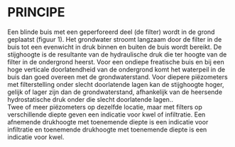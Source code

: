# PRINCIPE

Een blinde buis met een geperforeerd deel (de filter) wordt in de grond geplaatst (figuur 1). Het grondwater stroomt langzaam door de filter in de buis tot een evenwicht in druk binnen en buiten de buis wordt bereikt. De stijghoogte is de resultante van de hydraulische druk die ter hoogte van de filter in de ondergrond heerst. Voor een ondiepe freatische buis en bij een hoge verticale doorlatendheid van de ondergrond komt het waterpeil in de buis dan goed overeen met de grondwaterstand. Voor diepere piëzometers met filterstelling onder slecht doorlatende lagen kan de stijghoogte hoger, gelijk of lager zijn dan de grondwaterstand, afhankelijk van de heersende hydrostatische druk onder die slecht doorlatende lagen..\
Twee of meer piëzometers op dezelfde locatie, maar met filters op verschillende diepte geven een indicatie voor kwel of infiltratie. Een afnemende drukhoogte met toenemende diepte is een indicatie voor infiltratie en toenemende drukhoogte met toenemende diepte is een indicatie voor kwel.

